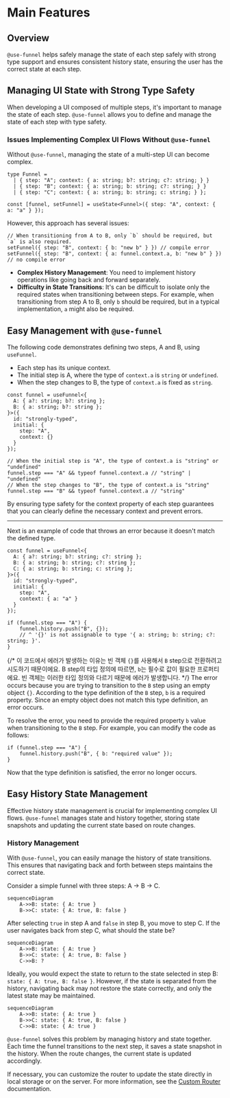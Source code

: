 
# Main Features

## Overview

`@use-funnel` helps safely manage the state of each <Keyword>step</Keyword> safely with strong type support and ensures consistent history state, ensuring the user has the correct state at each step.

## Managing UI State with Strong Type Safety

When developing a UI composed of multiple steps, it's important to manage the state of each step. `@use-funnel` allows you to define and manage the state of each step with type safety.

### Issues Implementing Complex UI Flows Without `@use-funnel`

Without `@use-funnel`, managing the state of a multi-step UI can become complex.

```tsx
type Funnel =
  | { step: "A"; context: { a: string; b?: string; c?: string; } }
  | { step: "B"; context: { a: string; b: string; c?: string; } }
  | { step: "C"; context: { a: string; b: string; c: string; } };

const [funnel, setFunnel] = useState<Funnel>({ step: "A", context: { a: "a" } });
```

However, this approach has several issues:

```tsx
// When transitioning from A to B, only `b` should be required, but `a` is also required.
setFunnel({ step: "B", context: { b: "new b" } }) // compile error
setFunnel({ step: "B", context: { a: funnel.context.a, b: "new b" } }) // no compile error
```

- **Complex History Management**: You need to implement history operations like going back and forward separately.
- **Difficulty in State Transitions**: It's can be difficult to isolate only the required states when transitioning between steps. For example, when transitioning from step A to B, only `b` should be required, but in a typical implementation, `a` might also be required.

## Easy Management with `@use-funnel`

The following code demonstrates defining two steps, A and B, using `useFunnel`.

- Each step has its unique <Keyword>context</Keyword>.
- The initial <Keyword>step</Keyword> is A, where the type of `context.a` is `string` or `undefined`.
- When the <Keyword>step</Keyword> changes to B, the type of `context.a` is fixed as `string`.

```tsx
const funnel = useFunnel<{
  A: { a?: string; b?: string };
  B: { a: string; b?: string };
}>({
  id: "strongly-typed",
  initial: {
    step: "A",
    context: {}
  }
});

// When the initial step is "A", the type of context.a is "string" or "undefined"
funnel.step === "A" && typeof funnel.context.a // "string" | "undefined"
// When the step changes to "B", the type of context.a is "string"
funnel.step === "B" && typeof funnel.context.a // "string"
```

By ensuring type safety for the <Keyword>context</Keyword> property of each <Keyword>step</Keyword> guarantees that you can clearly define the necessary <Keyword>context</Keyword> and prevent errors.

---

Next is an example of code that throws an error because it doesn't match the defined type.

```tsx {3,15}
const funnel = useFunnel<{
  A: { a?: string; b?: string; c?: string };
  B: { a: string; b: string; c?: string };
  C: { a: string; b: string; c: string };
}>({
  id: "strongly-typed",
  initial: {
    step: "A",
    context: { a: "a" }
  }
});

if (funnel.step === "A") {
	funnel.history.push("B", {});
	// ^ '{}' is not assignable to type '{ a: string; b: string; c?: string; }'.
}
```

{/* 이 코드에서 에러가 발생하는 이유는 빈 객체 `{}`를 사용해서 `B` <Keyword>step</Keyword>으로 전환하려고 시도하기 때문이에요. B <Keyword>step</Keyword>의 타입 정의에 따르면, `b`는 필수로 값이 필요한 프로퍼티에요. 빈 객체는 이러한 타입 정의와 다르기 때문에 에러가 발생합니다.
 */}
The error occurs because you are trying to transition to the `B` step using an empty object `{}`. According to the type definition of the `B` step, `b` is a required property. Since an empty object does not match this type definition, an error occurs.

To resolve the error, you need to provide the required property `b` value when transitioning to the `B` step. For example, you can modify the code as follows:

```tsx
if (funnel.step === "A") {
    funnel.history.push("B", { b: "required value" });
}
```

Now that the type definition is satisfied, the error no longer occurs.

## Easy History State Management

Effective history state management is crucial for implementing complex UI flows. `@use-funnel` manages state and history together, storing state snapshots and updating the current state based on route changes.

### History Management

With `@use-funnel`, you can easily manage the history of state transitions. This ensures that navigating back and forth between steps maintains the correct state.

Consider a simple funnel with three steps: A → B → C.

```mermaid
sequenceDiagram
    A->>B: state: { A: true }
    B->>C: state: { A: true, B: false }
```

After selecting `true` in step A and `false` in step B, you move to step C. If the user navigates back from step C, what should the state be?

```mermaid
sequenceDiagram
    A->>B: state: { A: true }
    B->>C: state: { A: true, B: false }
    C->>B: ?
```

Ideally, you would expect the state to return to the state selected in step B: `state: { A: true, B: false }`. However, if the state is separated from the history, navigating back may not restore the state correctly, and only the latest state may be maintained.

```mermaid
sequenceDiagram
    A->>B: state: { A: true }
    B->>C: state: { A: true, B: false }
    C->>B: state: { A: true }
```

`@use-funnel` solves this problem by managing <Keyword>history</Keyword> and state together. Each time the funnel transitions to the next step, it saves a state snapshot in the history. When the route changes, the current state is updated accordingly.

If necessary, you can customize the router to update the state directly in local storage or on the server. For more information, see the [Custom Router](/docs/custom-router) documentation.